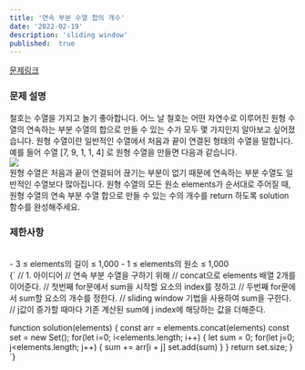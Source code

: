 ```yaml
---
title: '연속 부분 수열 합의 개수'
date: '2022-02-19'
description: 'sliding window'
published:  true
---
```


[문제링크](https://school.programmers.co.kr/learn/courses/30/lessons/131701?language=javascript)
<br/>
### 문제 설명
철호는 수열을 가지고 놀기 좋아합니다. 어느 날 철호는 어떤 자연수로 이루어진 원형 수열의 연속하는 부분 수열의 합으로 만들 수 있는 수가 모두 몇 가지인지 알아보고 싶어졌습니다. 원형 수열이란 일반적인 수열에서 처음과 끝이 연결된 형태의 수열을 말합니다. 예를 들어 수열 [7, 9, 1, 1, 4] 로 원형 수열을 만들면 다음과 같습니다.
<br/>
<Image src="https://grepp-programmers.s3.ap-northeast-2.amazonaws.com/files/production/f207cd37-34dc-4cbd-96bb-83435bd6efd4/%EA%B7%B8%EB%A6%BC.png"/>
<br/>
원형 수열은 처음과 끝이 연결되어 끊기는 부분이 없기 때문에 연속하는 부분 수열도 일반적인 수열보다 많아집니다.
원형 수열의 모든 원소 elements가 순서대로 주어질 때, 원형 수열의 연속 부분 수열 합으로 만들 수 있는 수의 개수를 return 하도록 solution 함수를 완성해주세요.

### 제한사항
<br/>
- 3 ≤ elements의 길이 ≤ 1,000
- 1 ≤ elements의 원소 ≤ 1,000

<br/>

<CodeBlock>
{`
// 1. 아이디어
// 연속 부분 수열을 구하기 위해
// concat으로 elements 배열 2개를 이어준다.
// 첫번째 for문에서 sum을 시작할 요소의 index를 정하고
// 두번째 for문에서 sum할 요소의 개수를 정한다.
// sliding window 기법을 사용하여 sum을 구한다.
// j값이 증가할 때마다 기존 계산된 sum에 j index에 해당하는 값을 더해준다.

function solution(elements) {
    const arr = elements.concat(elements)
    const set = new Set();
    for(let i=0; i<elements.length; i++) {
        let sum = 0;
        for(let j=0; j<elements.length; j++) {
            sum += arr[i + j]
            set.add(sum)
        }
    }
    return set.size;
}
`}
</CodeBlock>
<br/>
